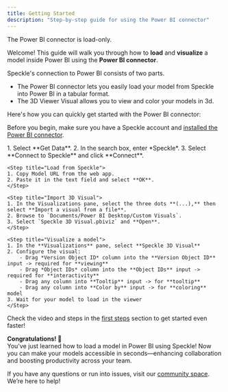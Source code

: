 ```yaml
---
title: Getting Started
description: "Step-by-step guide for using the Power BI connector"
---
```

<Note>The Power BI connector is load-only.</Note>

Welcome! This guide will walk you through how to **load** and **visualize** a model inside Power BI using the **Power BI connector**.

Speckle's connection to Power BI consists of two parts.
- The Power BI connector lets you easily load your model from Speckle into Power BI in a tabular format.
- The 3D Viewer Visual allows you to view and color your models in 3d.

Here's how you can quickly get started with the Power BI connector:

<Note> Before you begin, make sure you have a Speckle account and [installed the Power BI connector](http://localhost:3000/connectors/installation).</Note>

<Steps>
    <Step title="Open the Power BI connector">
    1. Select **Get Data**.
    2. In the search box, enter *Speckle*.
    3. Select **Connect to Speckle** and click **Connect**.
    </Step>

    <Step title="Load from Speckle">
    1. Copy Model URL from the web app.
    2. Paste it in the text field and select **OK**.
    </Step>

    <Step title="Import 3D Visual">
    1. In the Visualizations pane, select the three dots **(...),** then select **Import a visual from a file**.
    2. Browse to `Documents/Power BI Desktop/Custom Visuals`.
    3. Select `Speckle 3D Visual.pbiviz` and **Open**.
    </Step>

    <Step title="Visualize a model">
    1. In the **Visualizations** pane, select **Speckle 3D Visual**
    2. Configure the visual:
        - Drag *Version Object ID* column into the **Version Object ID** input -> required for **viewing**
        - Drag *Object IDs* column into the **Object IDs** input ->  required for **interactivity**
        - Drag any column into **Tooltip** input -> for **tooltip**
        - Drag any column into **Color by** input -> for **coloring** model
    3. Wait for your model to load in the viewer
    </Step>
</Steps>

<Tip> Check the video and steps in the [first steps](/get-started/quickstart.mdx) section to get started even faster!</Tip>

**Congratulations! 🥳**  
You've just learned how to load a model in Power BI using Speckle! Now you can make your models accessible in seconds—enhancing collaboration and boosting productivity across your team.

<Info> If you have any questions or run into issues, visit our [community space](https://speckle.community/). We’re here to help!</Info>


<LearnMore />
